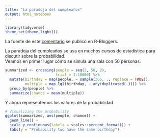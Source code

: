 ```yaml
---
title: "La paradoja del cumpleaños"
output: html_notebook
---
```


```r
library(tidyverse)
theme_set(theme_light())
```
La fuente de este [comentario](https://www.r-bloggers.com/the-birthday-paradox-puzzle-tidy-simulation-in-r/) se publicó en R-Bloggers.  

La paradoja del cumpleaños se usa en muchos cursos de estadística para discutir sobre la probabilidad.  
Veamos en primer lugar cómo se simula una sala con 50 personas.

```r
summarized <- crossing(people = seq(2, 50, 2),
                       trial = 1:10000) %>%
  mutate(birthday = map(people, ~ sample(365, ., replace = TRUE)),
         multiple = map_lgl(birthday, ~ any(duplicated(.)))) %>%
  group_by(people) %>%
  summarize(chance = mean(multiple))
```

Y ahora representemos los valores de la probabilidad
```r
# Visualizing the probability
ggplot(summarized, aes(people, chance)) +
  geom_line() +
  scale_y_continuous(labels = scales::percent_format()) +
  labs(y = "Probability two have the same birthday")
```

